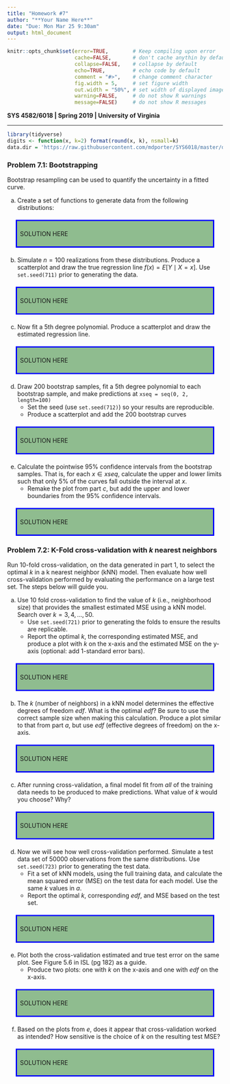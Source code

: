 ```yaml
---
title: "Homework #7"
author: "**Your Name Here**"
date: "Due: Mon Mar 25 9:30am"
output: html_document
---
```


<!--- Below are global settings for knitr. You can override any of them by adding the changes to individual chunks --->

```r
knitr::opts_chunk$set(error=TRUE,        # Keep compiling upon error
                      cache=FALSE,       # don't cache anythin by default
                      collapse=FALSE,    # collapse by default
                      echo=TRUE,         # echo code by default
                      comment = "#>",    # change comment character
                      fig.width = 5,     # set figure width
                      out.width = "50%", # set width of displayed images
                      warning=FALSE,     # do not show R warnings
                      message=FALSE)     # do not show R messages
```

<!--- Solution Region --->
<style>
#solution {
  background-color: #8FBC8F;
  border-style: solid;
  border-color: blue;
  padding: .5em;
  margin: 20px
}
</style>



**SYS 4582/6018 | Spring 2019 | University of Virginia **

*******************************************

<!--- Load Required R packages here --->
```r
library(tidyverse)
digits <- function(x, k=2) format(round(x, k), nsmall=k)
data.dir = 'https://raw.githubusercontent.com/mdporter/SYS6018/master/data'
```



### Problem 7.1: Bootstrapping 

Bootstrap resampling can be used to quantify the uncertainty in a fitted curve. 


a. Create a set of functions to generate data from the following distributions:
\begin{align*}
X &\sim \mathcal{U}(0, 2) \qquad \text{Uniform in $[0,2]$}\\
Y &= 1 + 2x + 5\sin(5x) + \epsilon \\
\epsilon &\sim \mathcal{N}(0,\, \sigma=2.5)
\end{align*}

<div id="solution">
SOLUTION HERE
</div>


b. Simulate $n=100$ realizations from these distributions. Produce a scatterplot and draw the true regression line $f(x) = E[Y \mid X=x]$. Use `set.seed(711)` prior to generating the data.

<div id="solution">
SOLUTION HERE
</div>



c. Now fit a 5th degree polynomial. Produce a scatterplot and draw the estimated regression line.


<div id="solution">
SOLUTION HERE
</div>




d. Draw $200$ bootstrap samples, fit a 5th degree polynomial to each bootstrap sample, and make predictions at `xseq = seq(0, 2, length=100)`
    - Set the seed (use `set.seed(712)`) so your results are reproducible.
    - Produce a scatterplot and add the $200$ bootstrap curves
    
<div id="solution">
SOLUTION HERE
</div>
  
    
e. Calculate the pointwise 95% confidence intervals from the bootstrap samples. That is, for each $x \in xseq$, calculate the upper and lower limits such that only 5% of the curves fall outside the interval at $x$. 
    - Remake the plot from part *c*, but add the upper and lower boundaries from the 95% confidence intervals. 


<div id="solution">
SOLUTION HERE
</div>


### Problem 7.2: K-Fold cross-validation with $k$ nearest neighbors

Run 10-fold cross-validation, on the data generated in part 1, to select the optimal $k$ in a k nearest neighbor (kNN) model. Then evaluate how well cross-validation performed by evaluating the performance on a large test set. The steps below will guide you.


a. Use $10$ fold cross-validation to find the value of $k$ (i.e., neighborhood size) that provides the smallest estimated MSE using a kNN model. Search over $k=3,4,\ldots, 50$.
    - Use `set.seed(721)` prior to generating the folds to ensure the results are replicable. 
    - Report the optimal $k$, the corresponding estimated MSE, and produce a plot with $k$ on the x-axis and the estimated MSE on the y-axis (optional: add 1-standard error bars). 


<div id="solution">
SOLUTION HERE
</div>



b. The $k$ (number of neighbors) in a kNN model determines the effective degrees of freedom *edf*. What is the optimal *edf*? Be sure to use the correct sample size when making this calculation. Produce a plot similar to that from part *a*, but use *edf* (effective degrees of freedom) on the x-axis. 


<div id="solution">
SOLUTION HERE
</div>



c. After running cross-validation, a final model fit from *all* of the training data needs to be produced to make predictions. What value of $k$ would you choose? Why? 


<div id="solution">
SOLUTION HERE
</div>



d. Now we will see how well cross-validation performed. Simulate a test data set of $50000$ observations from the same distributions. Use `set.seed(723)` prior to generating the test data. 
    - Fit a set of kNN models, using the full training data, and calculate the mean squared error (MSE) on the test data for each model. Use the same $k$ values in *a*. 
    - Report the optimal $k$, corresponding *edf*, and MSE based on the test set. 

<div id="solution">
SOLUTION HERE
</div>


e. Plot both the cross-validation estimated and true test error on the same plot. See Figure 5.6 in ISL (pg 182) as a guide. 
    - Produce two plots: one with $k$ on the x-axis and one with *edf* on the x-axis.
    
    
<div id="solution">
SOLUTION HERE
</div>

    
    
f. Based on the plots from *e*, does it appear that cross-validation worked as intended? How sensitive is the choice of $k$ on the resulting test MSE?      

<div id="solution">
SOLUTION HERE
</div>












